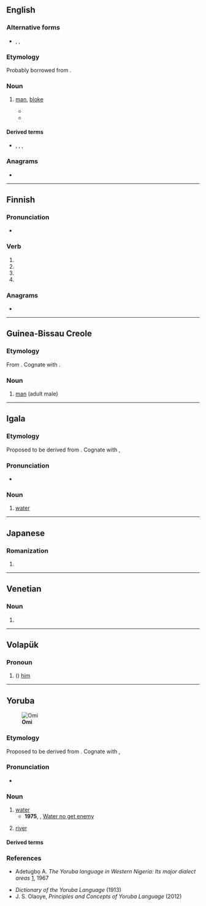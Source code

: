 {{also|Omi|OMI|ómi|ömi}}
==English==

===Alternative forms===
* {{l|en|homee}}, {{l|en|homie}}, {{l|en|omee}}

===Etymology===
Probably borrowed from {{bor|en|it|uomo|t=man}}.

===Noun===
{{en-noun}}

# {{lb|en|Polari}} [[man]], [[bloke]]
#* {{quote-av|en|year=1967|writer={{w|Kenneth Horne}}|title=Bona Bijou Tourettes|series={{w|Round the Horne}}|season=3|number=12|passage=Divine. Sitting, sipping a tiny drinkette, [[vada]]ïng the great [[butch]] '''omis''' and [[dolly]] little [[palone]]s [[troll]]ing by, or [[disport]]ing yourself on the sable [[plage]] getting your [[lally|lallies]] all bronzed - your [[riah]] getting bleached by the [[soleil]].}}
#* {{quote-book|en|year=1997|first=James|last=Gardiner|title=Who's a Pretty Boy Then?|page=123|passage=Well, she [[schlump]]hed her Vera down the [[screech]] at a rate of [[knot]]s, [[zhoosh]]ed up the [[riah]], checked the [[slap]] in the mirror behind the bar, straightened up one [[ogle]] fake riah that had come adrift, and [[bold as brass]] [[orderly#Verb|orderlied]] over as fast as she could manage in those [[bat]]s and, in her best lips, asked, if she could [[parker]] the '''omi''' a [[bevvy]].}}

====Derived terms====
* {{l|en|charpering omi}}, {{l|en|feely-omi}}, {{l|en|omi-palone}}, {{l|en|palone-omi}}

===Anagrams===
* {{anagrams|en|a=imo|IMO|IOM|Imo|MOI|Mio|imo|mo'i|moi}}

----

==Finnish==

===Pronunciation===
* {{rhymes|fi|omi}}

===Verb===
{{head|fi|verb form}}

# {{fi-form of|omia|pr=third person|pl=singular|mood=indicative|tense=past}}
# {{fi-form of|omia|mood=indicative|tense=present connegative}}
# {{fi-form of|omia|pr=second person|pl=singular|mood=imperative|tense=present}}
# {{fi-form of|omia|pr=second person|pl=singular|mood=imperative|tense=present connegative}}

===Anagrams===
* {{anagrams|fi|a=imo|moi}}

----

==Guinea-Bissau Creole==

===Etymology===
From {{der|pov|pt|homem}}. Cognate with {{cog|kea|ómi}}.

===Noun===
{{head|pov|noun}}

# [[man]] (adult male)
----
==Igala==

===Etymology===
Proposed to be derived from {{inh|igl|alv-yor-pro|*ómḭ}}. Cognate with {{cog|ig|mmiri}}, {{cog|yo|omi}}

===Pronunciation===
*{{IPA|igl|/ó.mī/}}

===Noun===
{{head|igl|noun|head=ómi}}
# [[water]]
----

==Japanese==

===Romanization===
{{ja-romaji}}

# {{ja-romanization of|おみ}}

----

==Venetian==

===Noun===
{{head|vec|noun form}}

# {{plural of|vec|omo}}

----

==Volapük==

===Pronoun===
{{head|vo|pronoun form}}

# ({{inflection of|vo|om||acc|s}}) [[him]]

----

==Yoruba==
[[File:Water Dolphin.jpg|thumb|'''Omi''']]

===Etymology===
Proposed to be derived from {{inh|yo|alv-yor-pro|*ómḭ}}. Cognate with {{cog|ig|mmiri}}, {{cog|igl|ómi}}

===Pronunciation===
*{{yo-IPA|omi}}

===Noun===
{{yo-noun|omi}}

# [[water]]
#* '''1975''', {{w|Fela Kuti}}, [[w:Water no get enemy (Song)|Water no get enemy]]
#*: {{uxi|yo|Kò sóhun tó o lè ṣe kó má l'''omi''' o/ '''Omi''' ò lọ́tàá o.|There’s nothing you can do without '''water'''/ '''Water''' doesn’t have enemies.}}
# {{lb|yo|chiefly CY and SEY}} [[river]]
#: {{syn|yo|odò|ẹri}}

====Derived terms====
{{der2|yo
|{{l|yo|omi dídì|t=snow, ice}}
|{{l|yo|omijé|t=tear}}
|{{l|yo|omi wàrà|t="milk water," whey}}
|{{l|yo|omi iyọ̀|t=salt water}}
|{{l|yo|olómi|t=owner of water}}
|{{l|yo|omi ẹran|t=broth, gravy}}
|owó omi <t:water bill>
|{{l|yo|omíra|t=amniotic fluid}}
}}

===References===
* Adetugbọ A. '' The Yoruba language in Western Nigeria: Its major dialect areas'' [http://www.ai.mit.edu/projects/dm/featgeom/adetugbo67-diss.pdf], 1967

* ''Dictionary of the Yoruba Language'' (1913)
* J. S. Olaoye, ''Principles and Concepts of Yoruba Language'' (2012)

{{C|yo|Beverages}}